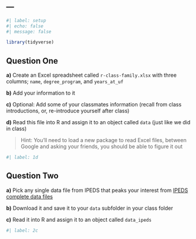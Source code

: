 ---
---

```r
#| label: setup
#| echo: false
#| message: false

library(tidyverse)
```

## Question One

**a)** Create an Excel spreadsheet called `r-class-family.xlsx` with three columns; `name`, `degree_program`, and `years_at_uf`

**b)** Add your information to it

**c)** Optional: Add some of your classmates information (recall from class introductions, or, re-introduce yourself after class)

**d)** Read this file into R and assign it to an object called `data` (just like we did in class)

> Hint: You'll need to load a new package to read Excel files, between Google and asking your friends, you should be able to figure it out

```r
#| label: 1d

```

## Question Two

**a)** Pick any single data file from IPEDS that peaks your interest from [IPEDS complete data files](https://nces.ed.gov/ipeds/datacenter/DataFiles.aspx)

**b)** Download it and save it to your `data` subfolder in your class folder

**c)** Read it into R and assign it to an object called `data_ipeds`

```r
#| label: 2c

```

```{=html}
<!--
Once complete, turn in the .qmd file (must render successfully) to Canvas by Tuesday 12:00pm following the lesson.
Assignments will be graded before next lesson on Wednesday in line with the grading policy outlined in the syllabus.

FYI: This is a special kind of code block (a raw html comment) which is a great way of adding notes to your file that won't show up in the final pdf such as notes to yourself, feedback from reviewers, questions/prompts, etc.. It's also how I will give your assignment feedback. You don't need to worry about using them for now, but you might find them useful later on for planning your final projects etc.
-->
```
